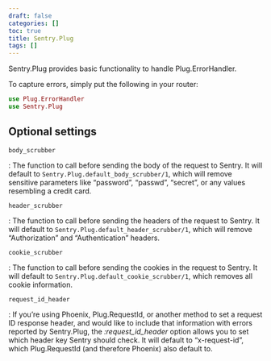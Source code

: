 ```yaml
---
draft: false
categories: []
toc: true
title: Sentry.Plug
tags: []
---
```

Sentry.Plug provides basic functionality to handle Plug.ErrorHandler.

To capture errors, simply put the following in your router:

```elixir
use Plug.ErrorHandler
use Sentry.Plug
```

## Optional settings

`body_scrubber`

: The function to call before sending the body of the request to Sentry. It will default to `Sentry.Plug.default_body_scrubber/1`, which will remove sensitive parameters like “password”, “passwd”, “secret”, or any values resembling a credit card.

`header_scrubber`

: The function to call before sending the headers of the request to Sentry. It will default to `Sentry.Plug.default_header_scrubber/1`, which will remove “Authorization” and “Authentication” headers.

`cookie_scrubber`

: The function to call before sending the cookies in the request to Sentry. It will default to `Sentry.Plug.default_cookie_scrubber/1`, which removes all cookie information.

`request_id_header`

: If you’re using Phoenix, Plug.RequestId, or another method to set a request ID response header, and would like to include that information with errors reported by Sentry.Plug, the _:request_id_header_ option allows you to set which header key Sentry should check. It will default to “x-request-id”, which Plug.RequestId (and therefore Phoenix) also default to.

